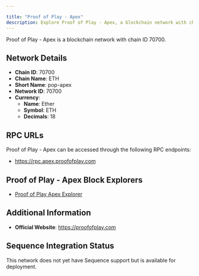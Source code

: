```yaml
---

title: "Proof of Play - Apex"
description: Explore Proof of Play - Apex, a blockchain network with chain ID 70700. Learn about its native currency, Ether, and how to interact with the network.
---
```




Proof of Play - Apex is a blockchain network with chain ID 70700.

## Network Details

- **Chain ID**: 70700
- **Chain Name**: ETH
- **Short Name**: pop-apex
- **Network ID**: 70700
- **Currency**: 
  - **Name**: Ether
  - **Symbol**: ETH
  - **Decimals**: 18

## RPC URLs

Proof of Play - Apex can be accessed through the following RPC endpoints:

- https://rpc.apex.proofofplay.com

## Proof of Play - Apex Block Explorers

- [Proof of Play Apex Explorer](https://explorer.apex.proofofplay.com)

## Additional Information

- **Official Website**: https://proofofplay.com

## Sequence Integration Status

This network does not yet have Sequence support but is available for deployment.
